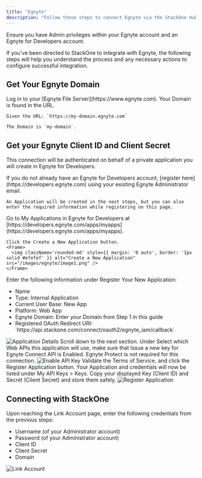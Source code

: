 ```yaml
---
title: "Egnyte"
description: "Follow these steps to connect Egnyte via the StackOne Hub successfully."
---
```



<Warning>
  Ensure you have Admin privileges within your Egnyte account and an Egnyte for Developers account.
</Warning>

If you've been directed to StackOne to integrate with Egnyte, the following steps will help you understand the process and any necessary actions to configure successful integration.

## Get Your Egnyte Domain

<Steps>
  <Step title="Log in to Egnyte">
    Log in to your [Egnyte File Server](https://www.egnyte.com). Your Domain is found in the URL.

    Given the URL: `https://my-domain.egnyte.com`

    The Domain is `my-domain`.
  </Step>
</Steps>

## Get your Egnyte Client ID and Client Secret

This connection will be authenticated on behalf of a private application you will create in Egnyte for Developers.

<Steps>
  <Step title="Register for Egnyte for Developers">
    If you do not already have an Egnyte for Developers account, [register here](https://developers.egnyte.com) using your existing Egnyte Administrator email.

    An Application will be created in the next steps, but you can also enter the required information while registering on this page.
  </Step>

  <Step title="Create a New Application">
    Go to My Applications in Egnyte for Developers at [https://developers.egnyte.com/apps/myapps](https://developers.egnyte.com/apps/myapps).

    Click the Create a New Application button.
    <Frame>
      <img className='rounded-md' style={{ margin: '0 auto', border: '1px solid #efefef' }} alt="Create a New Application" src="/images/egnyte/image1.png" />
    </Frame>
  </Step>

  <Step title="Enter Application Details">
    Enter the following information under Register Your New Application:
    <ul>
      <li>Name</li>
      <li>Type: Internal Application</li>
      <li>Current User Base: New App</li>
      <li>Platform: Web App</li>
      <li>Egnyte Domain: Enter your Domain from Step 1 in this guide</li>
      <li>Registered OAuth Redirect URI: `https://api.stackone.com/connect/oauth2/egnyte_iam/callback`</li>
    </ul>
    <Frame>
      <img className='rounded-md' style={{ margin: '0 auto', border: '1px solid #efefef' }} alt="Application Details" src="/images/egnyte/image2.png" />
    </Frame>
  </Step>

  <Step title="Enable API Key">
    Scroll down to the next section. Under Select which Web APIs this application will use, make sure that Issue a new key for Egnyte Connect API is Enabled. Egnyte Protect is not required for this connection.
    <Frame>
      <img className='rounded-md' style={{ margin: '0 auto', border: '1px solid #efefef' }} alt="Enable API Key" src="/images/egnyte/image3.png" />
    </Frame>
  </Step>

  <Step title="Register Application">
    Validate the Terms of Service, and click the Register Application button. Your Application and credentials will now be listed under My API Keys > Keys. Copy your displayed Key (Client ID) and Secret (Client Secret) and store them safely.
    <Frame>
      <img className='rounded-md' style={{ margin: '0 auto', border: '1px solid #efefef' }} alt="Register Application" src="/images/egnyte/image4.png" />
    </Frame>
  </Step>
</Steps>

## Connecting with StackOne

<Steps>
  <Step title="Enter Credentials">
    Upon reaching the Link Account page, enter the following credentials from the previous steps:
    <ul>
      <li>Username (of your Administrator account)</li>
      <li>Password (of your Administrator account)</li>
      <li>Client ID</li>
      <li>Client Secret</li>
      <li>Domain</li>
    </ul>
    <Frame>
      <img className='rounded-md' style={{ margin: '0 auto', border: '1px solid #efefef' }} alt="Link Account" src="/images/egnyte/image5.png" />
    </Frame>
  </Step>
</Steps>

<IntegrationFooter />
